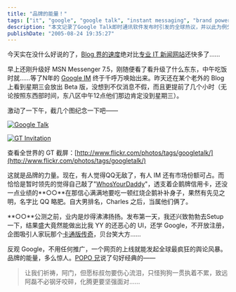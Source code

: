 ```yaml
---
title: "品牌的能量！"
tags: ["it", "google", "google talk", "instant messaging", "brand power", "tencent", "qq", "msn", "shanda"]
description: "本文记录了Google Talk即时通讯软件发布时引发的全球热议，并以此为例分析品牌力量的强大影响力。作者描述了谷歌无需任何推广活动，仅凭一个网页发布就能引发全球舆论风暴的现象。文章对比了当时即时通讯市场的其他参与者，包括领先的腾讯QQ和后来入局的盛大，讽刺地评论了盛大产品的用户界面设计和封闭注册策略。作者引用了一段诙谐的话，暗示谷歌的进入对微软(标叔)、腾讯(化腾)等竞争对手带来的压力，突显了强大品牌在市场竞争中的无形价值。"
publishDate: "2005-08-24 19:35:27"
---
```


今天实在没什么好说的了，[Blog 界的速度](http://www.technorati.com/search/%22Google%20Talk%22?language=zh)绝对比[专业 IT 新闻网站](http://www.donews.com/)还快多了……

早上还刚升级好 MSN Messenger 7.5，刚随便看了看升级了什么东东，中午吃饭时就……等了N年的 [Google IM](http://www.google.com/talk/) 终于千呼万唤始出来。昨天还在某个老外的 Blog 上看到星期三会放出 Beta 版，没想到不仅消息不假，而且更提前了几个小时（无论按照东西部时间，东八区中午12点他们那边肯定没到星期三）。

激动了一下午，截几个图纪念一下吧——

[![Google Talk](https://farm1.staticflickr.com/28/36819816_6004ae9f0f_o.png)](http://www.flickr.com/photos/xdanger/36819816/)

[![GT Invitation](https://farm1.staticflickr.com/22/36827187_1c56d834ce.jpg)](http://www.flickr.com/photos/xdanger/36827187/)

查看全世界的 GT 截屏：[http://www.flickr.com/photos/tags/googletalk/](http://www.flickr.com/photos/tags/googletalk/)

这就是品牌的力量。现在，有人觉得QQ无敌了，有人 IM 还有市场份额可占。而恰恰是暂时领先的觉得自己敲了"[WhosYourDaddy](http://www.battle.net/war3/cheatcodes.shtml)"，透支着企鹅牌信用卡，还没一点业绩的**○○**在那信心满满地要吃一顿红烧企鹅补补身子，果然有先见之明，名字比 QQ 略肥。自大男排名，Charles 之后，当属他们俩了。

**○○**公测之前，业内是炒得沸沸扬扬。发布第一天，我还兴致勃勃去Setup一下，结果盛大竟然能做出比我 YY 的还恶心的 UI，还学 Google，不开放注册，企图吸引人家玩那个[卡通版传奇](http://mland.poptang.com/)，贝台笑大方……

反观 Google，不用任何推广，一个网页的上线就能发起全球最疯狂的舆论风暴。品牌的能量，多么惊人。[POPO 兄](http://plod.popoever.com/)说了句好经典的——

> 让我们祈祷，阿门，但愿标叔勿要伤心流泪，只怪狗狗一贯执着不累，致远阿磊不必钢牙咬碎，化腾更要坚强面对......

